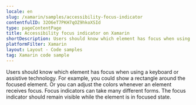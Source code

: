 ```yaml
---
locale: en
slug: /xamarin/samples/accessibility-focus-indicator
contentfulID: 32O6eT7PKH7qOZ9hkoXSId
type: pageContentPage
title: Accessibility focus indicator on Xamarin
shortDescription: Users should know which element has focus when using a keyboard or assistive technology.
platformFilter: Xamarin
layout: Layout - Code samples
tag: Xamarin code sample
---
```


Users should know which element has focus when using a keyboard or assistive technology. For example, you could show a rectangle around the focused element. Or you can adjust the colors whenever an element receives focus. Focus indicators can take many different forms. The focus indicator should remain visible while the element is in focused state.

<CodeSample id="accessibility-focus-indicator" locale="en" platform="xamarin"/>